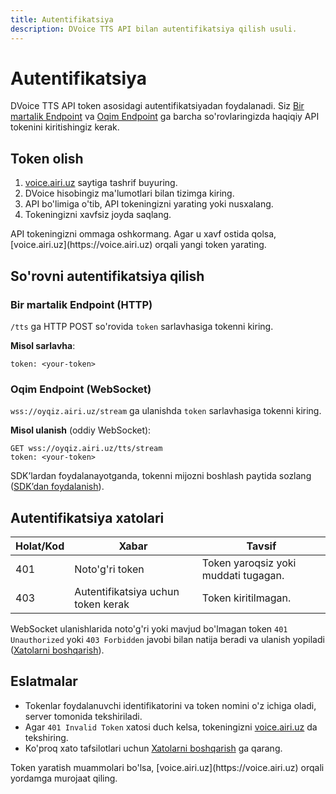 ```yaml
---
title: Autentifikatsiya
description: DVoice TTS API bilan autentifikatsiya qilish usuli.
---
```


# Autentifikatsiya

DVoice TTS API token asosidagi autentifikatsiyadan foydalanadi. Siz [Bir martalik Endpoint](./4-single) va [Oqim Endpoint](./5-stream) ga barcha so'rovlaringizda haqiqiy API tokenini kiritishingiz kerak.

## Token olish

1. [voice.airi.uz](https://voice.airi.uz) saytiga tashrif buyuring.
2. DVoice hisobingiz ma'lumotlari bilan tizimga kiring.
3. API bo'limiga o'tib, API tokeningizni yarating yoki nusxalang.
4. Tokeningizni xavfsiz joyda saqlang.

<Callout type="warning">
  API tokeningizni ommaga oshkormang. Agar u xavf ostida qolsa,
  [voice.airi.uz](https://voice.airi.uz) orqali yangi token yarating.
</Callout>

## So'rovni autentifikatsiya qilish

### Bir martalik Endpoint (HTTP)

`/tts` ga HTTP POST so'rovida `token` sarlavhasiga tokenni kiring.

**Misol sarlavha**:

```
token: <your-token>
```

### Oqim Endpoint (WebSocket)

`wss://oyqiz.airi.uz/stream` ga ulanishda `token` sarlavhasiga tokenni kiring.

**Misol ulanish** (oddiy WebSocket):

```
GET wss://oyqiz.airi.uz/tts/stream
token: <your-token>
```

SDK’lardan foydalanayotganda, tokenni mijozni boshlash paytida sozlang ([SDK’dan foydalanish](./3-sdks)).

## Autentifikatsiya xatolari

| Holat/Kod | Xabar                              | Tavsif                               |
| --------- | ---------------------------------- | ------------------------------------ |
| 401       | Noto'g'ri token                    | Token yaroqsiz yoki muddati tugagan. |
| 403       | Autentifikatsiya uchun token kerak | Token kiritilmagan.                  |

WebSocket ulanishlarida noto'g'ri yoki mavjud bo'lmagan token `401 Unauthorized` yoki `403 Forbidden` javobi bilan natija beradi va ulanish yopiladi ([Xatolarni boshqarish](./6-errors)).

## Eslatmalar

- Tokenlar foydalanuvchi identifikatorini va token nomini o'z ichiga oladi, server tomonida tekshiriladi.
- Agar `401 Invalid Token` xatosi duch kelsa, tokeningizni [voice.airi.uz](https://voice.airi.uz) da tekshiring.
- Ko'proq xato tafsilotlari uchun [Xatolarni boshqarish](./6-errors) ga qarang.

<Callout type="info">
  Token yaratish muammolari bo'lsa, [voice.airi.uz](https://voice.airi.uz)
  orqali yordamga murojaat qiling.
</Callout>
